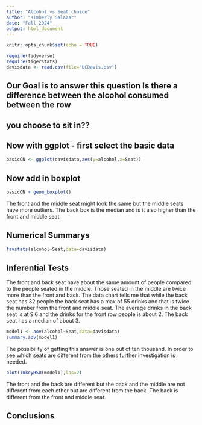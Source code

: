 ```yaml
---
title: "Alcohol vs Seat choice"
author: "Kimberly Salazar"
date: "Fall 2024"
output: html_document
---
```


```r
knitr::opts_chunk$set(echo = TRUE)
```

```r
require(tidyverse)
require(tigerstats)
davisdata <- read.csv(file="UCDavis.csv")
```
## Our Goal is to answer this question Is there a difference between the alcohol consumed between the row
## you choose to sit in??

## Now with ggplot - first select the basic data

```r
basicCN <- ggplot(davisdata,aes(y=alcohol,x=Seat))
```
## Now add in boxplot

```r
basicCN + geom_boxplot()
```

   The front and the middle seat might look the same but the middle seats have more outliers. The back box is the median and is it also higher than the front and middle seat.
  


## Numerical Summarys 
```r
favstats(alcohol~Seat,data=davisdata)
```
## Inferential Tests
 The front and back seat have about the same amount of people compared to the people seated in the middle. Those seated in the middle are twice more than the front and back. The data chart tells me that while the back seat has 32 people the back seat has a max of 55 drinks and that is twice the number from the front and middle seat. The average drinks in the back seat is at 9.6 and the drinks for the front row people is about 2. The back seat has a median of about 3.
 
```r
model1 <- aov(alcohol~Seat,data=davisdata)
summary.aov(model1)
```
The possibility of getting this answer is one out of ten thousand. In order to see which seats are different from the others further investigation is needed.
 
```r
plot(TukeyHSD(model1),las=2)
```

The front and the back are different but the back and the middle are not different from each other but are different from the back. The back is different from the front and middle seat. 

## Conclusions


